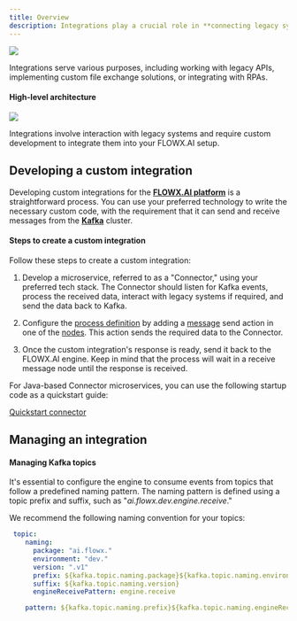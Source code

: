 ```yaml
---
title: Overview
description: Integrations play a crucial role in **connecting legacy systems** or **third-party applications** to the [**FLOWX.AI Process engine**](../../terms/flowxai-process-engine). They enable seamless communication by leveraging custom code and the [**Kafka**](../../terms/flowx-kafka) messaging system.
---
```


![](https://s3.eu-west-1.amazonaws.com/docx.flowx.ai/3.5/custom_intg.svg)

Integrations serve various purposes, including working with legacy APIs, implementing custom file exchange solutions, or integrating with RPAs.

#### High-level architecture 

![](https://s3.eu-west-1.amazonaws.com/docx.flowx.ai/platform-deep-dive/intgr_final.png)

Integrations involve interaction with legacy systems and require custom development to integrate them into your FLOWX.AI setup.

## Developing a custom integration

Developing custom integrations for the [**FLOWX.AI platform**](../../terms/flowx) is a straightforward process. You can use your preferred technology to write the necessary custom code, with the requirement that it can send and receive messages from the [**Kafka**](../../terms/flowx-kafka) cluster.

#### Steps to create a custom integration

Follow these steps to create a custom integration:

1. Develop a microservice, referred to as a "Connector," using your preferred tech stack. The Connector should listen for Kafka events, process the received data, interact with legacy systems if required, and send the data back to Kafka.

2. Configure the [process definition](../../building-blocks/process/process-definition.md) by adding a [message](../../building-blocks/node/message-send-received-task-node.md) send action in one of the [nodes](../../building-blocks/node/node.md). This action sends the required data to the Connector.

3. Once the custom integration's response is ready, send it back to the FLOWX.AI engine. Keep in mind that the process will wait in a receive message node until the response is received.

For Java-based Connector microservices, you can use the following startup code as a quickstart guide:

[Quickstart connector](https://github.com/flowx-ai/quickstart-connector)

## Managing an integration

#### Managing Kafka topics

It's essential to configure the engine to consume events from topics that follow a predefined naming pattern. The naming pattern is defined using a topic prefix and suffix, such as "*ai.flowx.dev.engine.receive*."

<Tip>
We recommend the following naming convention for your topics:

```yaml
 topic:
    naming:
      package: "ai.flowx."
      environment: "dev."
      version: ".v1"
      prefix: ${kafka.topic.naming.package}${kafka.topic.naming.environment}
      suffix: ${kafka.topic.naming.version}
      engineReceivePattern: engine.receive

    pattern: ${kafka.topic.naming.prefix}${kafka.topic.naming.engineReceivePattern}*
```
</Tip>